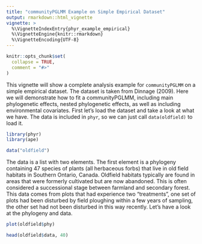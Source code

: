 ```yaml
---
title: "communityPGLMM Example on Simple Empirical Dataset"
output: rmarkdown::html_vignette
vignette: >
  %\VignetteIndexEntry{phyr_example_empirical}
  %\VignetteEngine{knitr::rmarkdown}
  %\VignetteEncoding{UTF-8}
---
```


```r
knitr::opts_chunk$set(
  collapse = TRUE,
  comment = "#>"
)
```

This vignette will show a complete analysis example for `communityPGLMM` on a simple empirical dataset. The dataset is taken from Dinnage (2009). Here we will demonstrate how to fit a communityPGLMM, including main phylogenetic effects, nested phylogenetic effects, as well as including environmental covariates. First let's load the dataset and take a look at what we have. The data is included in `phyr`, so we can just call `data(oldfield)` to load it.

```r
library(phyr)
library(ape)

data("oldfield")
```

The data is a list with two elements. The first element is a phylogeny containing 47 species of plants (all herbaceous forbs) that live in old field habitats in Southern Ontario, Canada. Oldfield habitats typically are found in areas that were formerly cultivated but are now abandoned. This is often considered a successional stage between farmland and secondary forest. This data comes from plots that had experience two "treatments", one set of plots had been disturbed by field ploughing within a few years of sampling, the other set had not been disturbed in this way recently. Let's have a look at the phylogeny and data.

```r
plot(oldfield$phy)

head(oldfield$data, 40)
```

